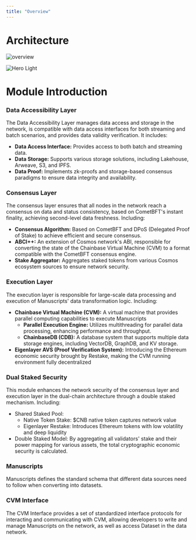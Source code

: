 ```yaml
---
title: "Overview"
---
```


# **Architecture**

![overview](images/overview.png)

<img className="block dark" src="/images/hero-light.svg" alt="Hero Light" />

# Module Introduction

### **Data Accessibility Layer**

The Data Accessibility Layer manages data access and storage in the network, is compatible with data access interfaces for both streaming and batch scenarios, and provides data validity verification. It includes:

- **Data Access Interface:** Provides access to both batch and streaming data.
- **Data Storage:** Supports various storage solutions, including Lakehouse, Arweave, S3, and IPFS.
- **Data Proof:** Implements zk-proofs and storage-based consensus paradigms to ensure data integrity and availability.

### **Consensus Layer**

The consensus layer ensures that all nodes in the network reach a consensus on data and status consistency, based on CometBFT's instant finality, achieving second-level data freshness. Including:

- **Consensus Algorithm:** Based on CometBFT and DPoS (Delegated Proof of Stake) to achieve efficient and secure consensus.
- **ABCI++:** An extension of Cosmos network's ABI, responsible for converting the state of the Chainbase Virtual Machine (CVM) to a format compatible with the CometBFT consensus engine.
- **Stake Aggregator:** Aggregates staked tokens from various Cosmos ecosystem sources to ensure network security.

### **Execution Layer**

The execution layer is responsible for large-scale data processing and execution of Manuscripts' data transformation logic. Including:

- **Chainbase Virtual Machine (CVM):** A virtual machine that provides parallel computing capabilities to execute Manuscripts
  - **Parallel Execution Engine:** Utilizes multithreading for parallel data processing, enhancing performance and throughput.
  - **ChainbaseDB (CDB):** A database system that supports multiple data storage engines, including VectorDB, GraphDB, and KV storage.
- **Eigenlayer AVS (Proof Verification System):** Introducing the Ethereum economic security brought by Restake, making the CVM running environment fully decentralized

### **Dual Staked Security**

This module enhances the network security of the consensus layer and execution layer in the dual-chain architecture through a double staked mechanism. Including:

- Shared Staked Pool:
  - Native Token Stake: $CNB native token captures network value
  - Eigenlayer Restake: Introduces Ethereum tokens with low volatility and deep liquidity
- Double Staked Model: By aggregating all validators' stake and their power mapping for various assets, the total cryptographic economic security is calculated.

### Manuscripts

Manuscripts defines the standard schema that different data sources need to follow when converting into datasets.

### CVM Interface

The CVM Interface provides a set of standardized interface protocols for interacting and communicating with CVM, allowing developers to write and manage Manuscripts on the network, as well as access Dataset in the data network.
